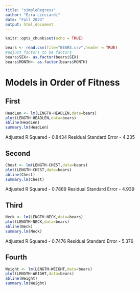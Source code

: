 ```yaml
---
title: "simpleRegress"
author: "Ezra Licciardi"
date: "Fall 2023"
output: html_document
---
```


```r
knitr::opts_chunk$set(echo = TRUE)
```

```r
bears <- read.csv(file="BEARS.csv",header = TRUE)
#adjust factors to be factors
bears$SEX<- as.factor(bears$SEX)
bears$MONTH<- as.factor(bears$MONTH)
```

# Models in Order of Fitness

## First
```r
HeadLen <- lm(LENGTH~HEADLEN,data=bears)
plot(LENGTH~HEADLEN,data=bears)
abline(HeadLen)
summary.lm(HeadLen)
```
Adjusted R Squared - 0.8434
Residual Standard Error - 4.235

## Second
```r
Chest <- lm(LENGTH~CHEST,data=bears)
plot(LENGTH~CHEST,data=bears)
abline(Chest)
summary.lm(Chest)
```
Adjusted R Squared - 0.7869
Residual Standard Error - 4.939

## Third
```r
Neck <- lm(LENGTH~NECK,data=bears)
plot(LENGTH~NECK,data=bears)
abline(Neck)
summary.lm(Neck)
```
Adjusted R Squared - 0.7476
Residual Standard Error - 5.376

## Fourth
```r
Weight <- lm(LENGTH~WEIGHT,data=bears)
plot(LENGTH~WEIGHT,data=bears)
abline(Weight)
summary.lm(Weight)
```




